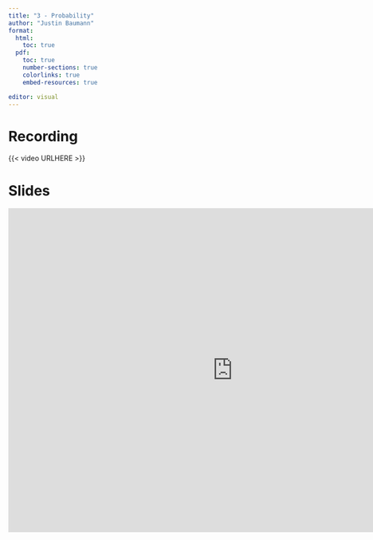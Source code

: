 ```yaml
---
title: "3 - Probability"
author: "Justin Baumann"
format: 
  html:
    toc: true
  pdf:
    toc: true
    number-sections: true
    colorlinks: true
    embed-resources: true

editor: visual
---
```


# **Recording**

{{< video URLHERE >}}

# **Slides**

```{=html}
<iframe src="https://bates0-my.sharepoint.com/personal/jbaumann2_bcis_bates_edu/_layouts/15/Doc.aspx?sourcedoc={e824a306-fe35-42a1-aa5f-b154fb358a59}&amp;action=embedview&amp;wdAr=1.7777777777777777" width="900px" height="650px" frameborder="0">This is an embedded <a target="_blank" href="https://office.com">Microsoft Office</a> presentation, powered by <a target="_blank" href="https://office.com/webapps">Office</a>.</iframe>
```
